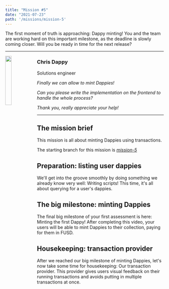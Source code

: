 ```yaml
---
title: "Mission #5"
date: "2021-07-23"
path: '/missions/mission-5'
---
```


The first moment of truth is approaching: Dappy minting! 
You and the team are working hard on this important milestone, as the deadline is slowly coming closer.
Will you be ready in time for the next release?

---

<img src="https://d1mtab9ltfdpua.cloudfront.net/images/Dappy10.png" width="20%" style="float: left;" />

### Chris Dappy

Solutions engineer

*Finally we can allow to mint Dappies!*

*Can you please write the implementation on the frontend to handle the whole process?*

*Thank you, really appreciate your help!*

---

## The mission brief

This mission is all about minting Dappies using transactions.

The starting branch for this mission is *[mission-5](https://github.com/bebner/crypto-dappy/tree/mission-5)*


## Preparation: listing user dappies

We'll get into the groove smoothly by doing something we already know very well: Writing scripts! This time, it's all about querying for a user's dappies.

<YoutubeEmbed embedId="oHhxIrX7y_M"/>

## The big milestone: minting Dappies

The final big milestone of your first assessment is here: Minting the first Dappy! After completing this video, your users will be able to mint Dappies to their collection, paying for them in FUSD.

<YoutubeEmbed embedId="2zzaYQracQo"/>


## Housekeeping: transaction provider

After we reached our big milestone of minting Dappies, let's now take some time for housekeeping: 
Our transaction provider. This provider gives users visual feedback on their running 
transactions and avoids putting in multiple transactions at once.

<YoutubeEmbed embedId="x7KWVgquknk"/>